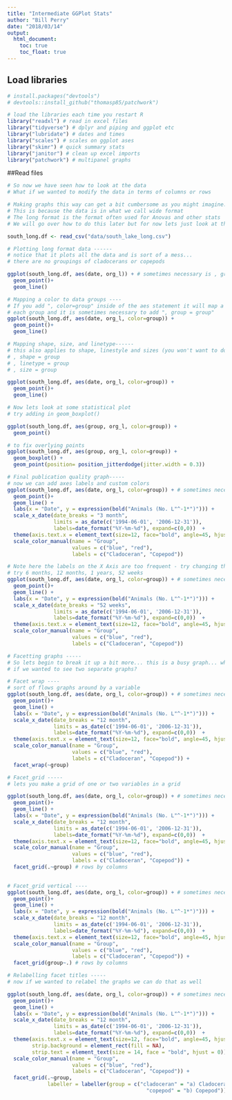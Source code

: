 ```yaml
---
title: "Intermediate GGPlot Stats"
author: "Bill Perry"
date: "2018/03/14"
output:
  html_document:
    toc: true
    toc_float: true
---
```


## Load libraries

```r

# install.packages("devtools")
# devtools::install_github("thomasp85/patchwork")

# load the libraries each time you restart R
library("readxl") # read in excel files
library("tidyverse") # dplyr and piping and ggplot etc
library("lubridate") # dates and times
library("scales") # scales on ggplot ases
library("skimr") # quick summary stats
library("janitor") # clean up excel imports
library("patchwork") # multipanel graphs
```


##Read files
```r
# So now we have seen how to look at the data
# What if we wanted to modify the data in terms of columns or rows

# Making graphs this way can get a bit cumbersome as you might imagine. 
# This is because the data is in what we call wide format 
# The long format is the format often used for Anovas and other stats
# We will go over how to do this later but for now lets just look at the file

south_long.df <- read_csv("data/south_lake_long.csv")
```

```r
# Plotting long format data ------
# notice that it plots all the data and is sort of a mess...
# there are no groupings of cladocerans or copepods

ggplot(south_long.df, aes(date, org_l)) + # sometimes necessary is , group = group
  geom_point()+
  geom_line()

```


```r
# Mapping a color to data groups ----
# If you add ", color=group" inside of the aes statement it will map a color to
# each group and it is sometimes necessary to add ", group = group"
ggplot(south_long.df, aes(date, org_l, color=group)) + 
  geom_point()+
  geom_line()
```


```r
# Mapping shape, size, and linetype------
# this also applies to shape, linestyle and sizes (you won't want to do size)
# , shape = group
# , linetype = group
# , size = group

ggplot(south_long.df, aes(date, org_l, color=group)) + 
  geom_point()+
  geom_line()
```


```r
# Now lets look at some statistical plot
# try adding in geom_boxplot()

ggplot(south_long.df, aes(group, org_l, color=group)) + 
  geom_point() 
```


```r
# to fix overlying points
ggplot(south_long.df, aes(group, org_l, color=group)) + 
  geom_boxplot() +
  geom_point(position= position_jitterdodge(jitter.width = 0.3))


```


```r
# Final publication quality graph-----
# now we can add axes labels and custom colors
ggplot(south_long.df, aes(date, org_l, color=group)) + # sometimes necessary is , group = group
  geom_point()+
  geom_line() +
  labs(x = "Date", y = expression(bold("Animals (No. L"^-1*")"))) +
  scale_x_date(date_breaks = "3 month",
               limits = as_date(c('1994-06-01', '2006-12-31')),
               labels=date_format("%Y-%m-%d"), expand=c(0,0))  +
  theme(axis.text.x = element_text(size=12, face="bold", angle=45, hjust=1)) +
  scale_color_manual(name = "Group", 
                     values = c("blue", "red"),
                     labels = c("Cladoceran", "Copepod"))
```



```r
# Note here the labels on the X Axis are too frequent - try changing this below....
# try 6 months, 12 months, 1 years, 52 weeks 
ggplot(south_long.df, aes(date, org_l, color=group)) + # sometimes necessary is , group = group
  geom_point()+
  geom_line() +
  labs(x = "Date", y = expression(bold("Animals (No. L"^-1*")"))) +
  scale_x_date(date_breaks = "52 weeks",
               limits = as_date(c('1994-06-01', '2006-12-31')),
               labels=date_format("%Y-%m-%d"), expand=c(0,0))  +
  theme(axis.text.x = element_text(size=12, face="bold", angle=45, hjust=1)) +
  scale_color_manual(name = "Group", 
                     values = c("blue", "red"),
                     labels = c("Cladoceran", "Copepod"))

```


```r
# Facetting graphs -----
# So lets begin to break it up a bit more... this is a busy graph... what
# if we wanted to see two separate graphs?

# Facet wrap ---- 
# sort of flows graphs around by a variable
ggplot(south_long.df, aes(date, org_l, color=group)) + # sometimes necessary is , group = group
  geom_point()+
  geom_line() +
  labs(x = "Date", y = expression(bold("Animals (No. L"^-1*")"))) +
  scale_x_date(date_breaks = "12 month",
               limits = as_date(c('1994-06-01', '2006-12-31')),
               labels=date_format("%Y-%m-%d"), expand=c(0,0))  +
  theme(axis.text.x = element_text(size=12, face="bold", angle=45, hjust=1)) +
  scale_color_manual(name = "Group", 
                     values = c("blue", "red"),
                     labels = c("Cladoceran", "Copepod")) +
  facet_wrap(~group)

```


```r
# Facet_grid -----
# lets you make a grid of one or two variables in a grid

ggplot(south_long.df, aes(date, org_l, color=group)) + # sometimes necessary is , group = group
  geom_point()+
  geom_line() +
  labs(x = "Date", y = expression(bold("Animals (No. L"^-1*")"))) +
  scale_x_date(date_breaks = "12 month",
               limits = as_date(c('1994-06-01', '2006-12-31')),
               labels=date_format("%Y-%m-%d"), expand=c(0,0))  +
  theme(axis.text.x = element_text(size=12, face="bold", angle=45, hjust=1)) +
  scale_color_manual(name = "Group", 
                     values = c("blue", "red"),
                     labels = c("Cladoceran", "Copepod")) +
  facet_grid(.~group) # rows by columns
  

```


```r
# Facet_grid vertical ----
ggplot(south_long.df, aes(date, org_l, color=group)) + # sometimes necessary is , group = group
  geom_point()+
  geom_line() +
  labs(x = "Date", y = expression(bold("Animals (No. L"^-1*")"))) +
  scale_x_date(date_breaks = "12 month",
               limits = as_date(c('1994-06-01', '2006-12-31')),
               labels=date_format("%Y-%m-%d"), expand=c(0,0))  +
  theme(axis.text.x = element_text(size=12, face="bold", angle=45, hjust=1)) +
  scale_color_manual(name = "Group", 
                     values = c("blue", "red"),
                     labels = c("Cladoceran", "Copepod")) +
  facet_grid(group~.) # rows by columns

```


```r
# Relabelling facet titles -----
# now if we wanted to relabel the graphs we can do that as well

ggplot(south_long.df, aes(date, org_l, color=group)) + # sometimes necessary is , group = group
  geom_point()+
  geom_line() +
  labs(x = "Date", y = expression(bold("Animals (No. L"^-1*")"))) +
  scale_x_date(date_breaks = "12 month",
               limits = as_date(c('1994-06-01', '2006-12-31')),
               labels=date_format("%Y-%m-%d"), expand=c(0,0))  +
  theme(axis.text.x = element_text(size=12, face="bold", angle=45, hjust=1),
        strip.background = element_rect(fill = NA),
        strip.text = element_text(size = 14, face = "bold", hjust = 0)) +
  scale_color_manual(name = "Group", 
                     values = c("blue", "red"),
                     labels = c("Cladoceran", "Copepod")) +
  facet_grid(.~group,
             labeller = labeller(group = c("cladoceran" = "a) Cladoceran",
                                             "copepod" = "b) Copepod"))) # rows by columns



```









<script>
  (function(i,s,o,g,r,a,m){i['GoogleAnalyticsObject']=r;i[r]=i[r]||function(){
  (i[r].q=i[r].q||[]).push(arguments)},i[r].l=1*new Date();a=s.createElement(o),
  m=s.getElementsByTagName(o)[0];a.async=1;a.src=g;m.parentNode.insertBefore(a,m)
  })(window,document,'script','https://www.google-analytics.com/analytics.js','ga');

  ga('create', 'UA-88373117-2', 'auto');
  ga('send', 'pageview');

</script>